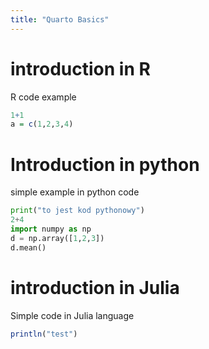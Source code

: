 ```yaml
---
title: "Quarto Basics"
---
```


# introduction in R
 
R code example

```r
1+1 
a = c(1,2,3,4)

```

# Introduction in python

simple example in python code

```python
print("to jest kod pythonowy")
2+4 
import numpy as np
d = np.array([1,2,3])
d.mean()
```

# introduction in Julia 

Simple code in Julia language

```julia
println("test")
```

